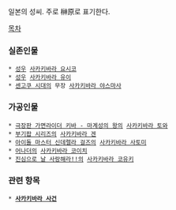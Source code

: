 일본의 성씨. 주로 榊原로 표기한다.

[[목차]]

=== 실존인물 ===
 * [[성우]] [[사카키바라 요시코]]
 * [[성우]] [[사카키바라 유이]]
 * [[센고쿠 시대]]의 무장 [[사카키바라 야스마사]]

=== 가공인물 ===
 * [[극장판 가면라이더 키바 - 마계성의 왕]]의 [[사카키바라 토와]]
 * [[부기팝 시리즈]]의 [[사카키바라 겐]]
 * [[아이돌 마스터 신데렐라 걸즈]]의 [[사카키바라 사토미]]
 * [[어나더]]의 [[사카키바라 코이치]]
 * [[진심으로 날 사랑해라!!]]의 [[사카키바라 코유키]]
=== 관련 항목 ===
 * '''[[사카키바라 사건]]'''

